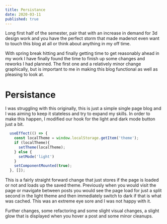 ```yaml
---
title: Persistance
date: 2020-03-11
published: true
---
```


Long first half of the semester, pair that with an increase
in demand for 3d design work and you have the perfect storm that made madenot even want to touch this 
blog at all or think about anything in my off time.

With spring break hitting and finally getting time to get reasonably ahead in my work
I have finally found the time to finish up some changes and reworks I had planned.
The first one and a relatively minor change graphically, but is important to me in making this blog 
functional as well as pleasing to look at.

# Persistance

I was struggling with this originally, this is just a simple
single page blog and I was aiming to keep it stateless and try to expand my skills. 
In order to make this happen, I modified our hook for the light and dark mode button just a bit.

```jsx
  useEffect(() => {
    const localTheme = window.localStorage.getItem('theme');
    if (localTheme){
      setTheme(localTheme);
    } else {
      setMode('light')
    }
    setComponentMounted(true);
  }, []);
```

This is a fairly straight forward change that just stores if the page is loaded or not and loads up the saved theme. 
Previously when you would visit the page or mavigate between posts you would see the page load for just a split second in the 
light theme and then immediately switch to dark if that is what was cached. This was an extreme eye sore and I was not happy with it.

Further changes, some refactoring and some slight visual changes, a slight glow that is displayed when you hover a post and some minor cleanups.